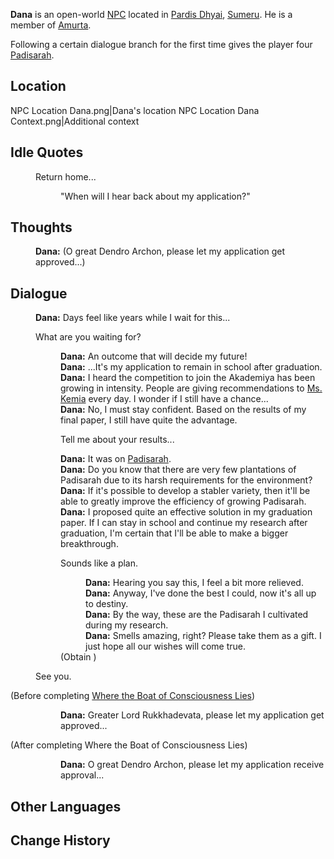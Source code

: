 {{Character Infobox
|type             = Open-World NPC
|image            = NPC Dana.png
|region           = Sumeru
|location         = Sumeru
|affiliation      = Amurta
|title            = Student

|ancestry         = <!-- Clan/family -->
|father           = 
|mother           = 
|spouse           = 
|sibling          = 
|child            = 
|relative         = 

|voiceEN          = 
|voiceCN          = 
|voiceJP          = 
|dialoguereward   = {{Card|Padisarah|4}}
}}
'''Dana''' is an open-world [[NPC]] located in [[Pardis Dhyai]], [[Sumeru]]. He is a member of [[Amurta]].

Following a certain dialogue branch for the first time gives the player four [[Padisarah]].

==Location==
<gallery>
NPC Location Dana.png|Dana's location
NPC Location Dana Context.png|Additional context
</gallery>
<!--
==Profile==
Detailed story/lore information goes here.
''(To be added.)''

===Appearance===
Keep appearance section short and concise. Limit to 2 paragraphs with 3-4 sentences each.
''(To be added.)''

==Quests and Events==
{{Quests and Events}}
-->
==Idle Quotes==
{{Dialogue Start}}
: {{DIcon|Idle}} Return home...
:: {{A|VO Dana 01.ogg}} "When will I hear back about my application?"
{{Dialogue End}}

==Thoughts==
{{All Schemes to Know Explanation|name=Dana}}
{{Dialogue Start}}
:{{A|VO Dana All Schemes to Know 01.ogg}} '''Dana:''' (O great Dendro Archon, please let my application get approved...)
{{Dialogue End}}

==Dialogue==
{{Dialogue Start}}
:'''Dana:''' Days feel like years while I wait for this...
:{{DIcon}} What are you waiting for?
::'''Dana:''' An outcome that will decide my future!
::'''Dana:''' ...It's my application to remain in school after graduation.
::'''Dana:''' I heard the competition to join the Akademiya has been growing in intensity. People are giving recommendations to [[Kemia|Ms. Kemia]] every day. I wonder if I still have a chance...
::'''Dana:''' No, I must stay confident. Based on the results of my final paper, I still have quite the advantage.
::{{DIcon}} Tell me about your results...
::'''Dana:''' It was on [[Padisarah]].
::'''Dana:''' Do you know that there are very few plantations of Padisarah due to its harsh requirements for the environment?
::'''Dana:''' If it's possible to develop a stabler variety, then it'll be able to greatly improve the efficiency of growing Padisarah.
::'''Dana:''' I proposed quite an effective solution in my graduation paper. If I can stay in school and continue my research after graduation, I'm certain that I'll be able to make a bigger breakthrough.
::{{DIcon|Reward}} Sounds like a plan.
:::'''Dana:''' Hearing you say this, I feel a bit more relieved.
:::'''Dana:''' Anyway, I've done the best I could, now it's all up to destiny.
:::'''Dana:''' By the way, these are the Padisarah I cultivated during my research.
:::'''Dana:''' Smells amazing, right? Please take them as a gift. I just hope all our wishes will come true.
::;(Obtain {{Item|Padisarah|x=4}})
:{{DIcon}} See you.
;(Before completing [[Where the Boat of Consciousness Lies]])
::'''Dana:''' Greater Lord Rukkhadevata, please let my application get approved...
;(After completing Where the Boat of Consciousness Lies)
::'''Dana:''' O great Dendro Archon, please let my application receive approval...
{{Dialogue End}}
<!--
==Event Dialogue==
===Event Name===
{{Dialogue Start}}
:'''{{subst:PAGENAME}}:'''
{{Dialogue End}}

==Trivia==
*
-->

==Other Languages==
{{Other Languages
|default_hidden = 1
|en      = Dana
|zhs     = 达纳
|zhs_rm  = Dá'nà
|zht     = 達納
|zht_rm  = Dá'nà
|ja      = ダナ
|ja_rm   = Dana
|ko      = 다나
|es      = Dana
|fr      = Dana
|ru      = Дана
|th      = Dana
|vi      = Dana
|de      = Dana
|id      = Dana
|pt      = Dana
|tr      = Dana
|it      = Dana
}}

==Change History==
{{Change History|3.0}}
<!--
==References==
{{Reflist}}
-->